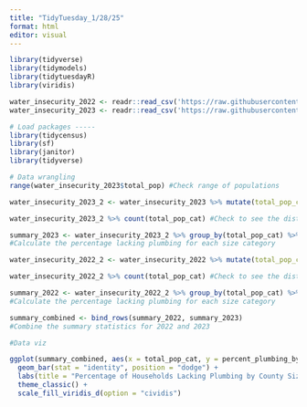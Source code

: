 ```yaml
---
title: "TidyTuesday_1/28/25"
format: html
editor: visual
---
```


```r
library(tidyverse)
library(tidymodels)
library(tidytuesdayR)
library(viridis)
```

```r
water_insecurity_2022 <- readr::read_csv('https://raw.githubusercontent.com/rfordatascience/tidytuesday/main/data/2025/2025-01-28/water_insecurity_2022.csv')
water_insecurity_2023 <- readr::read_csv('https://raw.githubusercontent.com/rfordatascience/tidytuesday/main/data/2025/2025-01-28/water_insecurity_2023.csv')
```

```r
# Load packages -----
library(tidycensus)
library(sf) 
library(janitor) 
library(tidyverse)
```


```r
# Data wrangling
range(water_insecurity_2023$total_pop) #Check range of populations

water_insecurity_2023_2 <- water_insecurity_2023 %>% mutate(total_pop_cat = cut(water_insecurity_2023$total_pop, breaks = c(-Inf, 200000, 500000, Inf), labels = c("Small", "Medium", "Large"), right = TRUE)) #Create a categorical variable for population size

water_insecurity_2023_2 %>% count(total_pop_cat) #Check to see the distribution between categories

summary_2023 <- water_insecurity_2023_2 %>% group_by(total_pop_cat) %>% summarize(total_pop_mean = mean(total_pop, na.rm = TRUE), plumbing_mean = mean(plumbing, na.rm = TRUE), percent_plumbing_by_cat = plumbing_mean / total_pop_mean * 100) %>% mutate(year = 2023)
#Calculate the percentage lacking plumbing for each size category

water_insecurity_2022_2 <- water_insecurity_2022 %>% mutate(total_pop_cat = cut(water_insecurity_2022$total_pop, breaks = c(-Inf, 200000, 500000, Inf), labels = c("Small", "Medium", "Large"), right = TRUE)) #Create a categorical variable for population size

water_insecurity_2022_2 %>% count(total_pop_cat) #Check to see the distribution between categories

summary_2022 <- water_insecurity_2022_2 %>% group_by(total_pop_cat) %>% summarize(total_pop_mean = mean(total_pop, na.rm = TRUE), plumbing_mean = mean(plumbing, na.rm = TRUE), percent_plumbing_by_cat = plumbing_mean / total_pop_mean * 100) %>% mutate(year = 2022)
#Calculate the percentage lacking plumbing for each size category

summary_combined <- bind_rows(summary_2022, summary_2023)
#Combine the summary statistics for 2022 and 2023
```

```r
#Data viz

ggplot(summary_combined, aes(x = total_pop_cat, y = percent_plumbing_by_cat, fill = as.factor(year))) +
  geom_bar(stat = "identity", position = "dodge") +
  labs(title = "Percentage of Households Lacking Plumbing by County Size and Year", x = "County Total Population Size", y = "Percentage of Households Lacking Plumbing", fill = "Year", caption = "County Size Categories: Small: <200,000, Medium: 200,000–500,000, Large: >500,000") +
  theme_classic() +
  scale_fill_viridis_d(option = "cividis")
```
